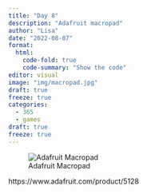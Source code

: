```yaml
---
title: "Day 8"
description: "Adafruit macropad"
author: "Lisa"
date: "2022-08-07"
format:
  html:
    code-fold: true
    code-summary: "Show the code"
editor: visual
image: "img/macropad.jpg"
draft: true
freeze: true
categories:
  - 365
  - games
draft: true
freeze: true
---
```


![Adafruit Macropad](img/macropad.jpg)

https://www.adafruit.com/product/5128
